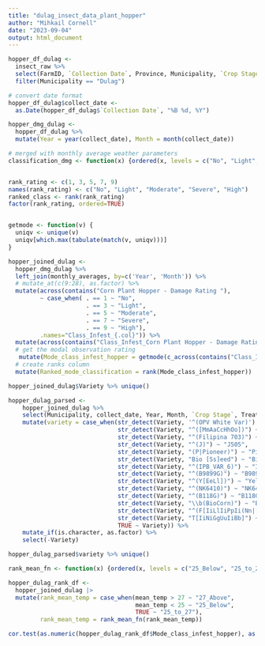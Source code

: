 ---
title: "dulag_insect_data_plant_hopper"
author: "Mihkail Cornell"
date: "2023-09-04"
output: html_document
---

```{r}
hopper_df_dulag <- 
  insect_raw %>%
  select(FarmID, `Collection Date`, Province, Municipality, `Crop Stage`, Treatment, `Corn Type`, Variety, contains("Corn Plant Hopper - Damage Rating")) %>%
  filter(Municipality == "Dulag")

# convert date format
hopper_df_dulag$collect_date <- 
  as.Date(hopper_df_dulag$`Collection Date`, "%B %d, %Y")

hopper_dmg_dulag <-
  hopper_df_dulag %>% 
  mutate(Year = year(collect_date), Month = month(collect_date))

# merged with monthly average weather parameters
classification_dmg <- function(x) {ordered(x, levels = c("No", "Light", "Moderate", "Severe", "High"))}


rank_rating <- c(1, 3, 5, 7, 9)
names(rank_rating) <- c("No", "Light", "Moderate", "Severe", "High")
ranked_class <- rank(rank_rating)
factor(rank_rating, ordered=TRUE)


getmode <- function(v) {
  uniqv <- unique(v)
  uniqv[which.max(tabulate(match(v, uniqv)))]
}

hopper_joined_dulag <-
  hopper_dmg_dulag %>% 
  left_join(monthly_averages, by=c('Year', 'Month')) %>%
  # mutate_at(c(9:28), as.factor) %>%
  mutate(across(contains("Corn Plant Hopper - Damage Rating "), 
         ~ case_when( . == 1 ~ "No",
                      . == 3 ~ "Light",
                      . == 5 ~ "Moderate",
                      . == 7 ~ "Severe",
                      . == 9 ~ "High"), 
         .names="Class_Infest_{.col}")) %>%
  mutate(across(contains("Class_Infest_Corn Plant Hopper - Damage Rating "), ~classification_dmg(.))) %>%
  # get the modal observation rating
   mutate(Mode_class_infest_hopper = getmode(c_across(contains("Class_Infest_Corn Plant Hopper - Damage Rating ")))) %>%
  # create ranks column
  mutate(Ranked_mode_classification = rank(Mode_class_infest_hopper))

hopper_joined_dulag$Variety %>% unique()
```

```{r}
hopper_dulag_parsed <-
    hopper_joined_dulag %>% 
    select(Municipality, collect_date, Year, Month, `Crop Stage`, Treatment, `Corn Type`, Variety, Mode_class_infest_hopper, mean_temp:median_humid) %>%
    mutate(variety = case_when(str_detect(Variety, '^(OPV White Var)') ~ "OPV White Var.6",
                               str_detect(Variety, "^([MmAaCcHhOo])") ~ "Macho F1",
                               str_detect(Variety, "^(Filipina 703)") ~ "Filipina 703-HY",
                               str_detect(Variety, "^(J)") ~ "J505",
                               str_detect(Variety, "(P|Pioneer)") ~ "Pioneer 266",
                               str_detect(Variety, "Bio [Ss]eed") ~ "Bio Seed",
                               str_detect(Variety, "^(IPB_VAR_6)") ~ "IPB_VAR_6",
                               str_detect(Variety, "^(B9899G)") ~ "B9899G",
                               str_detect(Variety, "^(Y[EeLl])") ~ "Yellow Corn",
                               str_detect(Variety, "^(NK6410)") ~ "NK6410 BT/GT-HY",
                               str_detect(Variety, "^(B118G)") ~ "B118G-Hybrid Yellow",
                               str_detect(Variety, "\\b(BioCorn)") ~ "BioCorn 108-Hybrid Yellow",
                               str_detect(Variety, "^(F[IiLlIiPpIi(Nn|[:space:])Aa] 802)") ~ "Filipina 802-HW",
                               str_detect(Variety, "T[IiNiGgUuIiBb]") ~ "Tiniguib",
                               TRUE ~ Variety)) %>% 
    mutate_if(is.character, as.factor) %>%
    select(-Variety)

hopper_dulag_parsed$variety %>% unique()
```

```{r}
rank_mean_fn <- function(x) {ordered(x, levels = c("25_Below", "25_to_27", "27_Above"))}

hopper_dulag_rank_df <-
  hopper_joined_dulag |>
  mutate(rank_mean_temp = case_when(mean_temp > 27 ~ "27_Above", 
                                    mean_temp < 25 ~ "25_Below",
                                    TRUE ~ "25_to_27"),
         rank_mean_temp = rank_mean_fn(rank_mean_temp))

```

```{r}
cor.test(as.numeric(hopper_dulag_rank_df$Mode_class_infest_hopper), as.numeric(hopper_dulag_rank_df$rank_mean_temp), method="kendall")
```